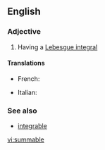 ==English==

===Adjective===
{{en-adj}}

#{{maths|of a function}} Having a [[Lebesgue integral]]

====Translations====
{{top}}
* French: {{t+|fr|sommable}}
{{mid}}
* Italian: {{t-|it|sommabile}}
{{bottom}}

===See also===
*[[integrable]]

[[vi:summable]]